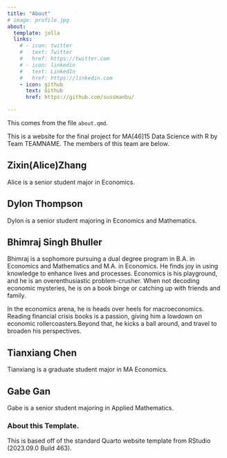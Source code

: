 ```yaml
---
title: "About"
# image: profile.jpg
about:
  template: jolla
  links:
    # - icon: twitter
    #   text: Twitter
    #   href: https://twitter.com
    # - icon: linkedin
    #   text: LinkedIn
    #   href: https://linkedin.com
    - icon: github
      text: Github
      href: https://github.com/sussmanbu/

---
```



This comes from the file `about.qmd`.

This is a website for the final project for MA[46]15 Data Science with R by Team TEAMNAME.
The members of this team are below.

## Zixin(Alice)Zhang

Alice is a senior student major in Economics.

## Dylon Thompson

Dylon is a senior student majoring in Economics and Mathematics.

## Bhimraj Singh Bhuller 

Bhimraj is a sophomore pursuing a dual degree program in B.A. in Economics and Mathematics and M.A. in Economics. He finds joy in using knowledge to enhance lives and processes. Economics is his playground, and he is an overenthusiastic problem-crusher. When not decoding economic mysteries, he is on a book binge or catching up with friends and family. 

In the economics arena, he is heads over heels for macroeconomics. Reading financial crisis books is a passion, giving him a lowdown on economic rollercoasters.Beyond that, he kicks a ball around, and travel to broaden his perspectives. 

## Tianxiang Chen

Tianxiang is a graduate student major in MA Economics.

## Gabe Gan

Gabe is a senior student majoring in Applied Mathematics.

<!-- Please leave in the information below -->

### About this Template.

This is based off of the standard Quarto website template from RStudio (2023.09.0 Build 463).
